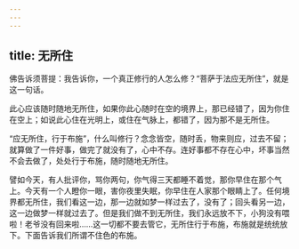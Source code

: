 ```yaml
---
---
---
```

title: 无所住
---




佛告诉须菩提：我告诉你，一个真正修行的人怎么修？“菩萨于法应无所住”，就是这一句话。

此心应该随时随地无所住，如果你此心随时在空的境界上，那已经错了，因为你住在空上；如说此心住在光明上，或住在气脉上，都错了，因为那不是无所住。

“应无所住，行于布施”，什么叫修行？念念皆空，随时丢，物来则应，过去不留；就算做了一件好事，做完了就没有了，心中不存。连好事都不存在心中，坏事当然不会去做了，处处行于布施，随时随地无所住。

譬如今天，有人批评你，骂你两句，你气得三天都睡不着觉，那你早住在那个气上。今天有一个人瞪你一眼，害你夜里失眠，你早住在人家那个眼睛上了。任何境界都无所住，我们看这一边，那一边就如梦一样过去了，没有了；回头看另一边，这一边做梦一样就过去了。但是我们做不到无所住，我们永远放不下，小狗没有喂啦！老爷没有回来啦……这一切都不要去管它，无所住行于布施，布施就是统统放下。下面告诉我们所谓不住色的布施。